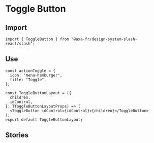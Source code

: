 
<Meta of={ToggleButtonStories} />

# Toggle Button

## Import

```tsx
import { ToggleButton } from "@axa-fr/design-system-slash-react/slash";
```

## Use

```tsx
const actionToggle = {
  icon: "menu-hamburger",
  title: "Toggle",
};

const ToggleButtonLayout = ({
  children,
  idControl,
}: TToggleButtonLayoutProps) => (
  <ToggleButton idControl={idControl}>{children}</ToggleButton>
);
export default ToggleButtonLayout;
```

## Stories

<Canvas of={ToggleButtonStories.Default} />
<Controls of={ToggleButtonStories.Default} />
